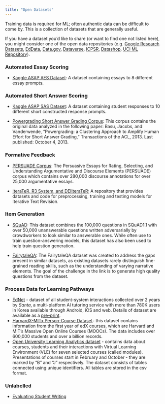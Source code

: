 ```yaml
---
title: "Open Datasets"
---
```


Training data is required for ML; often authentic data can be difficult to come by. This is a collection of datasets that are generally useful.

If you have a dataset you'd like to share (or want to find one not listed here), you might consider one of the open data repositories (e.g. [Google Research Datasets](https://research.google/resources/datasets/), [EdData](https://www.ed-data.org/), [Data.gov](https://data.gov/), [Dataverse](https://dataverse.harvard.edu/), [ICPSR](https://www.icpsr.umich.edu/web/pages/), [Datashop](https://pslcdatashop.web.cmu.edu/), [UCI ML Repository](https://archive.ics.uci.edu/ml/index.php)).

### **Automated Essay Scoring**

-   [Kaggle ASAP AES Dataset](https://www.kaggle.com/c/asap-aes): A dataset containing essays to 8 different essay prompts.

### **Automated Short Answer Scoring**

-   [Kaggle ASAP SAS Dataset](https://www.kaggle.com/c/asap-sas/): A dataset containing student responses to 10 different short constructed response prompts.

-   [Powergrading Short Answer Grading Corpus](https://www.microsoft.com/en-us/download/details.aspx?id=52397): This corpus contains the original data analyzed in the following paper: Basu, Jacobs, and Vanderwende, "Powergrading: a Clustering Approach to Amplify Human Effort for Short Answer Grading," Transactions of the ACL, 2013. Last published: October 4, 2013.

### **Formative Feedback**

-   [PERSUADE Corpus](https://github.com/scrosseye/PERSUADE_corpus): The Persuasive Essays for Rating, Selecting, and Understanding Argumentative and Discourse Elements (PERSUADE) corpus which contains over 280,000 discourse annotations for over 25,000 argumentative essays.

-   [IteraTeR, R3 System, and DEIIteraTeR:](https://github.com/vipulraheja/iterater) A repository that provides datasets and code for preprocessing, training and testing models for Iterative Text Revision.

### **Item Generation**

-   [SQuAD](https://huggingface.co/datasets/squad_v2): This dataset combines the 100,000 questions in SQuAD1.1 with over 50,000 unanswerable questions written adversarially by crowdworkers to look similar to answerable ones. While often use to train question-answering models, this dataset has also been used to help train question generation.

-   [FairytaleQA](https://www.thequestchallenge.org/overview): The FairytaleQA dataset was created to address the gaps present in similar datasets, as existing datasets rarely distinguish fine-grained reading skills, such as the understanding of varying narrative elements. The goal of the challenge in the link is to generate high quality questions from the dataset.

### Process Data for Learning Pathways

-   [EdNet](https://github.com/riiid/ednet) - dataset of all student-system interactions collected over 2 years by *Santa*, a multi-platform AI tutoring service with more than 780K users in Korea available through Android, iOS and web. Details of dataset are available as a [pre--print](https://arxiv.org/abs/1912.03072).
-   [HarvardX-MITx Person-Course Dataset](https://doi.org/10.7910/DVN/26147)**-** this dataset contains information from the first year of edX courses, which are Harvard and MIT's Massive Open Online Courses (MOOCs). The data includes over 600,000 students and over a billion records.
-   [Open University Learning Analytics dataset](https://analyse.kmi.open.ac.uk/open_dataset) - contains data about courses, students and their interactions with Virtual Learning Environment (VLE) for seven selected courses (called modules). Presentations of courses start in February and October - they are marked by "B" and "J" respectively. The dataset consists of tables connected using unique identifiers. All tables are stored in the csv format.

### Unlabelled

-   [Evaluating Student Writing](https://huggingface.co/datasets/NahedAbdelgaber/evaluating-student-writing)
